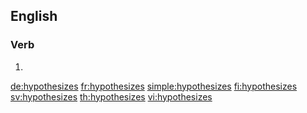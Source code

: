 ==English==

===Verb===
{{head|en|verb form}}

# {{en-third-person singular of|hypothesize}}

[[de:hypothesizes]]
[[fr:hypothesizes]]
[[simple:hypothesizes]]
[[fi:hypothesizes]]
[[sv:hypothesizes]]
[[th:hypothesizes]]
[[vi:hypothesizes]]